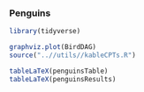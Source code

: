 
###   Penguins


```r
library(tidyverse)
```


```r
graphviz.plot(BirdDAG)
source("..//utils//kableCPTs.R")
```



\begin{figure}
    \centering
    \begin{minipage}{0.3\textwidth}
        \centering
```r
CPkable0("BirdBN","G") 
```
    \end{minipage}\hfill
    \begin{minipage}{0.3\textwidth}
        \centering
```r
CPkable1("BirdBN","B")  
```
    \end{minipage}
    \begin{minipage}{0.3\textwidth}
        \centering
```r
CPkable2("BirdBN","P")
```
    \end{minipage}
\end{figure}




```r
tableLaTeX(penguinsTable)
tableLaTeX(penguinsResults)
```

